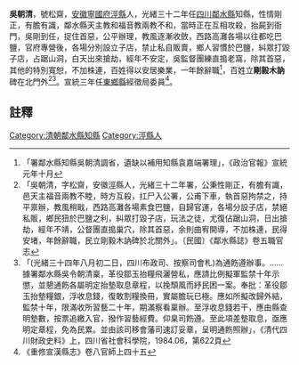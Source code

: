 {{明清人物信息框
| 姓名 = 吳朝清
| 圖片名稱=  
| 圖片大小 = 220px
| 圖片說明 =  
| 最高職務 = [[四川|四川]][[鄰水縣知縣|鄰水縣知縣]]
| 國家 = 大清
| 爵位 =
| 籍貫 = [[安徽|安徽]][[寧國府|寧國府]][[涇縣|涇縣]]
| 字號 = 號松齋
| 諡號 = 
| 出生日期 = ？年？月？日 
| 出生地點 =
| 逝世日期 = ？年？月？日 
| 逝世地點 = 
| 府邸 =
| 墓葬 = 
| 配偶 =  
| 親屬 =  
| 出身 = 
*  
| 經歷 = 
| 著作 =  
*
*
*
}}
'''吳朝清'''{{BD|？年||？年||}}，號松齋，[[安徽|安徽]][[寧國府|寧國府]][[涇縣|涇縣]]人，光緒三十二年任[[四川|四川]][[鄰水縣|鄰水縣]]知縣，性情剛正，有膽有識，鄰水縣天主教和福音教兩教不和，當時正在互相攻殺，抬屍到衙門，吳剛到任，捉住首惡，公平辦理，教風逐漸收斂，西路高灘各場以往都吃巴鹽，官府專營後，各場分別設立子店，禁止私自販賣，鄉人習慣於巴鹽，糾眾打毀子店，占踞山洞，白天出來搶劫，經年不安定，吳監督團練直搗老窩，除其首惡，其他的特別寬恕，不加株連，百姓得以安居樂業，一年餘辭職<ref>「署鄰水縣知縣吳朝清調省，遺缺以補用知縣袁嘉端署理」，《政治官報》宣統元年十月</ref>，百姓立'''剛毅木訥'''碑在北門外<ref>「吳朝清，字松齋，安徽涇縣人，光緒三十二年署，公秉性剛正，有膽有識，邑天主福音兩教不睦，時方互殺，扛尸入公署，公甫下車，執首惡拘禁之，持平禀辦，教風稍戢，西路高灘各場素食巴鹽，自歸官運，各場分設子店，禁絕私販，鄉民狃於巴鹽之利，糾眾打毀子店，玩法之徒，尤復佔踞山洞，日出搶劫，經年不靖，公督團直搗巢穴，除其首惡，余則曲宥開導，不加株連，民得安堵，年餘辭職，民立剛毅木訥碑於北關外」。〔民國〕《鄰水縣誌》卷五職官志</ref><ref>「(光緒三十四年八月初二日，四川布政司、按察司會札)為通飭遵辦事。……據署鄰水縣吳令朝清稟，革役鄒玉抬糧飛灑營私，應請比例擬軍監禁十年示懲，並懇通飭各屬明定抬墊取息章程，以挽頹風而紓民困一案。奉批：革役鄒玉抬墊糧銀，浮收息錢，復敢割糧換冊，實屬膽玩已極。應如所擬改歸外結，監禁十年，限滿收所習藝二十年，期滿察看稟辦。至浮收息錢若干，應由縣查明墊數，按票追繳入官，撥作習藝經費。仰臬司飭遵。至此項差墊取息，亟應明定章程，免為民累。並由該司移會藩司速訂妥章，呈明通飭照辦」，《清代四川財政史料》上，四川省社會科學院，1984.06，第622頁</ref>。宣統三年任[[東鄉縣_(四川省)|東鄉縣]]經徵局委員<ref>《重修宣漢縣志》卷八官師上四十五</ref>。
==註釋==
{{reflist}}
{{清朝人物小作品}}
{{鄰水縣知縣}}
[[Category:清朝鄰水縣知縣|Category:清朝鄰水縣知縣]]
[[Category:涇縣人|Category:涇縣人]]